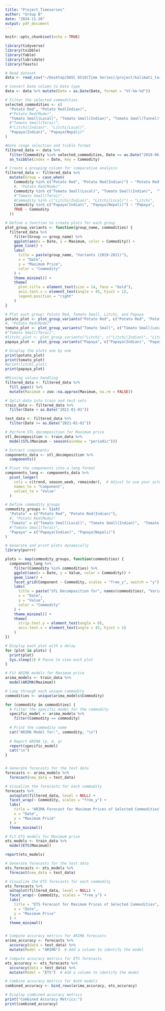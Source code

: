 ```yaml
---
title: "Project_Timeseries"
author: "Group B"
date: "2024-11-26"
output: pdf_document
---
```


```r
knitr::opts_chunk$set(echo = TRUE)
```

```r

library(tidyverse)
library(tsibble)
library(fable)
library(lubridate)
library(feasts)

```

```r
# Read dataset
data <- read_csv("~/Desktop/DASC 6510(Time Series)/project/kalimati_tarkari_dataset.csv")

# Convert Date column to Date type
data <- data %>% mutate(Date = as.Date(Date, format = "%Y-%m-%d"))

# Filter the selected commodities 
selected_commodities <- c(
  "Potato Red", "Potato Red(Indian)", 
  #"Potato Red(Mude)",
  "Tomato Small(Local)", "Tomato Small(Indian)", "Tomato Small(Tunnel)",
  #"Tomato Small(Terai)", 
  #"Litchi(Indian)", "Litchi(Local)",
  "Papaya(Indian)", "Papaya(Nepali)"
)

#Date range selection and tsible format
filtered_data <- data %>%
  filter(Commodity %in% selected_commodities, Date >= as.Date("2019-06-01")) %>%
  as_tsibble(index = Date, key = Commodity)

# Create a grouping column for comparative analysis
filtered_data <- filtered_data %>%
  mutate(Group = case_when(
    Commodity %in% c("Potato Red", "Potato Red(Indian)") ~ "Potato Red",
    #, "Potato Red(Mude)"
    Commodity %in% c("Tomato Small(Local)", "Tomato Small(Indian)",  "Tomato Small(Tunnel)") ~ "Tomato Small",
    #"Tomato Small(Terai)",
    #Commodity %in% c("Litchi(Indian)", "Litchi(Local)") ~ "Litchi",
    Commodity %in% c("Papaya(Indian)", "Papaya(Nepali)") ~ "Papaya",
    TRUE ~ Commodity
  ))

```

```r
# Define a function to create plots for each group
plot_group_variants <- function(group_name, commodities) {
  filtered_data %>%
    filter(Group == group_name) %>%
    ggplot(aes(x = Date, y = Maximum, color = Commodity)) +
    geom_line() +
    labs(
      title = paste(group_name, "Variants (2019-2021)"),
      x = "Date",
      y = "Maximum Price",
      color = "Commodity"
    ) +
    theme_minimal() +
    theme(
      plot.title = element_text(size = 14, face = "bold"),
      axis.text.x = element_text(angle = 45, hjust = 1),
      legend.position = "right"
    )
}

# Plot each group: Potato Red, Tomato Small, Litchi, and Papaya
potato_plot <- plot_group_variants("Potato Red", c("Potato Red", "Potato Red(Indian)")) 
#, "Potato Red(Mude)"
tomato_plot <- plot_group_variants("Tomato Small", c("Tomato Small(Local)", "Tomato Small(Indian)", "Tomato Small(Tunnel)"))
#"Tomato Small(Terai)", 
#litchi_plot <- plot_group_variants("Litchi", c("Litchi(Indian)", "Litchi(Local)"))
papaya_plot <- plot_group_variants("Papaya", c("Papaya(Indian)", "Papaya(Nepali)"))

# Display the plots one by one
print(potato_plot)
print(tomato_plot)
#print(litchi_plot)
print(papaya_plot)
```


```r
#Missing values handling
filtered_data <- filtered_data %>%
  fill_gaps() %>%
  mutate(Maximum = zoo::na.approx(Maximum, na.rm = FALSE))
```

```r

# Split data into train and test sets
train_data <- filtered_data %>%
  filter(Date < as.Date("2021-01-01"))

test_data <- filtered_data %>%
  filter(Date >= as.Date("2021-01-01"))

```



```r
# Perform STL decomposition for Maximum price
stl_decomposition <- train_data %>%
  model(STL(Maximum ~ season(window = "periodic")))

# Extract components
components_data <- stl_decomposition %>%
  components()

# Pivot the components into a long format
components_long <- components_data %>%
  pivot_longer(
    cols = c(trend, season_week, remainder),  # Adjust to use your actual column names
    names_to = "Component",
    values_to = "Value"
  )

# Define commodity groups
commodity_groups <- list(
  "Potato" = c("Potato Red", "Potato Red(Indian)"),
  #, "Potato Red(Mude)"
  "Tomato" = c("Tomato Small(Local)", "Tomato Small(Indian)",  "Tomato Small(Tunnel)"),
  #"Tomato Small(Terai)",
  "Papaya" = c("Papaya(Indian)", "Papaya(Nepali)")
)

# Generate and print plots dynamically
library(purrr)

plots <- map(commodity_groups, function(commodities) {
  components_long %>%
    filter(Commodity %in% commodities) %>%
    ggplot(aes(x = Date, y = Value, color = Commodity)) +
    geom_line() +
    facet_grid(Component ~ Commodity, scales = "free_y", switch = "y") +
    labs(
      title = paste("STL Decomposition for", names(commodities), "Variants"),
      x = "Date",
      y = "Value",
      color = "Commodity"
    ) +
    theme_minimal() +
    theme(
      strip.text.y = element_text(angle = 0),
      axis.text.x = element_text(angle = 45, hjust = 1)
    )
})

# Display each plot with a delay
for (plot in plots) {
  print(plot)
  Sys.sleep(1) # Pause to view each plot
}

```


```r


# Fit ARIMA models for Maximum price
arima_models <- train_data %>%
  model(ARIMA(Maximum))

# Loop through each unique commodity
commodities <- unique(arima_models$Commodity)

for (commodity in commodities) {
  # Filter the specific model for the commodity
  specific_model <- arima_models %>%
    filter(Commodity == commodity)
  
  # Print the commodity name
  cat("ARIMA Model for:", commodity, "\n")
  
  # Report ARIMA (p, d, q)
  report(specific_model)
  cat("\n")
}


# Generate forecasts for the test data
forecasts <- arima_models %>%
  forecast(new_data = test_data)

# Visualize the forecasts for each commodity
forecasts %>%
  autoplot(filtered_data, level = NULL) +
  facet_wrap(~ Commodity, scales = "free_y") +
  labs(
    title = "ARIMA Forecast for Maximum Prices of Selected Commodities",
    x = "Date",
    y = "Maximum Price"
  ) +
  theme_minimal()


```

```r

# Fit ETS models for Maximum price
ets_models <- train_data %>%
  model(ETS(Maximum))

report(ets_models)

# Generate forecasts for the test data
ets_forecasts <- ets_models %>%
  forecast(new_data = test_data)

# Visualize the ETS forecasts for each commodity
ets_forecasts %>%
  autoplot(filtered_data, level = NULL) +
  facet_wrap(~ Commodity, scales = "free_y") +
  labs(
    title = "ETS Forecast for Maximum Prices of Selected Commodities",
    x = "Date",
    y = "Maximum Price"
  ) +
  theme_minimal()


```

```r
```

```r
# Compute accuracy metrics for ARIMA forecasts
arima_accuracy <- forecasts %>%
  accuracy(data = test_data) %>%
  mutate(Model = "ARIMA")  # Add a column to identify the model

# Compute accuracy metrics for ETS forecasts
ets_accuracy <- ets_forecasts %>%
  accuracy(data = test_data) %>%
  mutate(Model = "ETS")  # Add a column to identify the model

# Combine accuracy metrics for both models
combined_accuracy <- bind_rows(arima_accuracy, ets_accuracy)

# Display combined accuracy metrics
print("Combined Accuracy Metrics:")
print(combined_accuracy)



```

